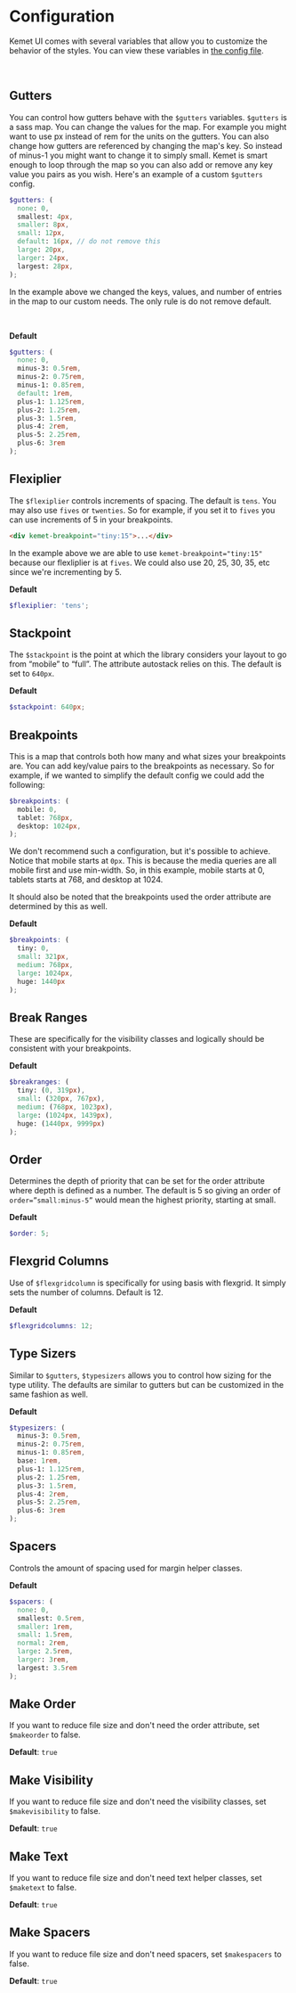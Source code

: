 
<Meta title="Styles/Config" />

# Configuration

Kemet UI comes with several variables that allow you to customize the behavior of the styles. You can view these variables in [the config file](https://github.com/hasanirogers/kemet-ui/blob/main/src/styles/core/_config.scss).

<br />

## Gutters

You can control how gutters behave with the `$gutters` variables. `$gutters` is a sass map. You can change the values for the map. For example you might want to use px instead of rem for the units on the gutters. You can also change how gutters are referenced by changing the map's key. So instead of minus-1 you might want to change it to simply small. Kemet is smart enough to loop through the map so you can also add or remove any key value you pairs as you wish. Here's an example of a custom `$gutters` config.

```scss
$gutters: (
  none: 0,
  smallest: 4px,
  smaller: 8px,
  small: 12px,
  default: 16px, // do not remove this
  large: 20px,
  larger: 24px,
  largest: 28px,
);
```

In the example above we changed the keys, values, and number of entries in the map to our custom needs. The only rule is do not remove default.

<br />

**Default**

```scss
$gutters: (
  none: 0,
  minus-3: 0.5rem,
  minus-2: 0.75rem,
  minus-1: 0.85rem,
  default: 1rem,
  plus-1: 1.125rem,
  plus-2: 1.25rem,
  plus-3: 1.5rem,
  plus-4: 2rem,
  plus-5: 2.25rem,
  plus-6: 3rem
);
```

## Flexiplier

The `$flexiplier` controls increments of spacing. The default is `tens`. You may also use `fives` or `twenties`. So for example, if you set it to `fives` you can use increments of 5 in your breakpoints.

```html
<div kemet-breakpoint="tiny:15">...</div>
```

In the example above we are able to use `kemet-breakpoint="tiny:15"` because our flexliplier is at `fives`. We could also use 20, 25, 30, 35, etc since we're incrementing by 5.

**Default**

```scss
$flexiplier: 'tens';
```

## Stackpoint

The `$stackpoint` is the point at which the library considers your layout to go from “mobile” to “full”. The attribute autostack relies on this. The default is set to `640px`.

**Default**

```scss
$stackpoint: 640px;
```

## Breakpoints

This is a map that controls both how many and what sizes your breakpoints are. You can add key/value pairs to the breakpoints as necessary. So for example, if we wanted to simplify the default config we could add the following:

```scss
$breakpoints: (
  mobile: 0,
  tablet: 768px,
  desktop: 1024px,
);
```

We don't recommend such a configuration, but it's possible to achieve. Notice that mobile starts at `0px`. This is because the media queries are all mobile first and use min-width. So, in this example, mobile starts at 0, tablets starts at 768, and desktop at 1024.

It should also be noted that the breakpoints used the order attribute are determined by this as well.

**Default**

```scss
$breakpoints: (
  tiny: 0,
  small: 321px,
  medium: 768px,
  large: 1024px,
  huge: 1440px
);
```

## Break Ranges

These are specifically for the visibility classes and logically should be consistent with your breakpoints.

**Default**

```scss
$breakranges: (
  tiny: (0, 319px),
  small: (320px, 767px),
  medium: (768px, 1023px),
  large: (1024px, 1439px),
  huge: (1440px, 9999px)
);
```

## Order

Determines the depth of priority that can be set for the order attribute where depth is defined as a number. The default is 5 so giving an order of `order=”small:minus-5”` would mean the highest priority, starting at small.

**Default**

```scss
$order: 5;
```

## Flexgrid Columns

Use of `$flexgridcolumn` is specifically for using basis with flexgrid. It simply sets the number of columns. Default is 12.

**Default**

```scss
$flexgridcolumns: 12;
```


## Type Sizers

Similar to `$gutters`, `$typesizers` allows you to control how sizing for the type utility. The defaults are similar to gutters but can be customized in the same fashion as well.

**Default**

```scss
$typesizers: (
  minus-3: 0.5rem,
  minus-2: 0.75rem,
  minus-1: 0.85rem,
  base: 1rem,
  plus-1: 1.125rem,
  plus-2: 1.25rem,
  plus-3: 1.5rem,
  plus-4: 2rem,
  plus-5: 2.25rem,
  plus-6: 3rem
);
```

## Spacers

Controls the amount of spacing used for margin helper classes.

**Default**

```scss
$spacers: (
  none: 0,
  smallest: 0.5rem,
  smaller: 1rem,
  small: 1.5rem,
  normal: 2rem,
  large: 2.5rem,
  larger: 3rem,
  largest: 3.5rem
);
```

## Make Order
If you want to reduce file size and don't need the order attribute, set `$makeorder` to false.

**Default**: `true`

## Make Visibility
If you want to reduce file size and don't need the visibility classes, set `$makevisibility` to false.

**Default**: `true`

## Make Text
If you want to reduce file size and don't need text helper classes, set `$maketext` to false.

**Default**: `true`

## Make Spacers
If you want to reduce file size and don't need spacers, set `$makespacers` to false.

**Default**: `true`

